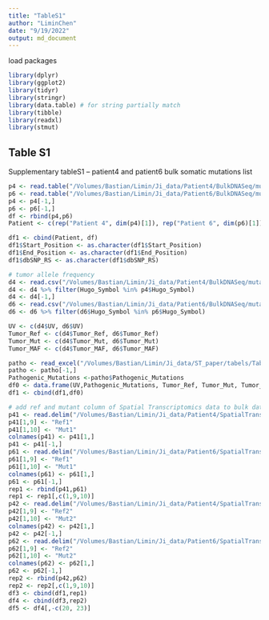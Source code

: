 ```yaml
---
title: "TableS1"
author: "LiminChen"
date: "9/19/2022"
output: md_document
---
```


load packages
```r
library(dplyr)
library(ggplot2)
library(tidyr)
library(stringr)
library(data.table) # for string partially match 
library(tibble)
library(readxl)
library(stmut)
```


## Table S1
Supplementary tableS1 -- patient4 and patient6 bulk somatic mutations list
```r
p4 <- read.table("/Volumes/Bastian/Limin/Ji_data/Patient4/BulkDNASeq/mutations/somaticMML.txt", sep = "\t", header = TRUE, quote = "")
p6 <- read.table("/Volumes/Bastian/Limin/Ji_data/Patient6/BulkDNASeq/mutations/somaticMML.txt", sep = "\t", header = TRUE, quote = "")
p4 <- p4[-1,]
p6 <- p6[-1,]
df <- rbind(p4,p6)
Patient <- c(rep("Patient 4", dim(p4)[1]), rep("Patient 6", dim(p6)[1]))

df1 <- cbind(Patient, df)
df1$Start_Position <- as.character(df1$Start_Position)
df1$End_Position <- as.character(df1$End_Position)
df1$dbSNP_RS <- as.character(df1$dbSNP_RS)

# tumor allele frequency
d4 <- read.csv("/Volumes/Bastian/Limin/Ji_data/Patient4/BulkDNASeq/mutations/AJ-03_Pass_Filter_MasterMutationList.csv", header = TRUE, sep = ",", comment.char = "#")
d4 <- d4 %>% filter(Hugo_Symbol %in% p4$Hugo_Symbol)
d4 <- d4[-1,]
d6 <- read.csv("/Volumes/Bastian/Limin/Ji_data/Patient6/BulkDNASeq/mutations/AJ-05_Pass_Filter_MasterMutationList.csv", header = TRUE, sep = ",", comment.char = "#")
d6 <- d6 %>% filter(d6$Hugo_Symbol %in% p6$Hugo_Symbol)

UV <- c(d4$UV, d6$UV)
Tumor_Ref <- c(d4$Tumor_Ref, d6$Tumor_Ref)
Tumor_Mut <- c(d4$Tumor_Mut, d6$Tumor_Mut)
Tumor_MAF <- c(d4$Tumor_MAF, d6$Tumor_MAF)

patho <- read_excel("/Volumes/Bastian/Limin/Ji_data/ST_paper/tabels/TableS1_pathogenicMarked.xlsx")
patho <- patho[-1,]
Pathogenic_Mutations <-patho$Pathogenic_Mutations
df0 <- data.frame(UV,Pathogenic_Mutations, Tumor_Ref, Tumor_Mut, Tumor_MAF)
df1 <- cbind(df1,df0)

# add ref and mutant column of Spatial Transcriptomics data to bulk data df1.
p41 <- read.delim("/Volumes/Bastian/Limin/Ji_data/Patient4/SpatialTranscriptomic/Rep1/PointMutation/AllSpots/mpileupOutput/MpileupOutput_RNA_allSpots.txt",sep = "\t", header = FALSE)
p41[1,9] <- "Ref1"
p41[1,10] <- "Mut1"
colnames(p41) <- p41[1,]
p41 <- p41[-1,]
p61 <- read.delim("/Volumes/Bastian/Limin/Ji_data/Patient6/SpatialTranscriptomic/Rep1/PointMutation/AllSpots/mpileup/MpileupOutput_RNA.txt", sep = "\t", header = FALSE)
p61[1,9] <- "Ref1"
p61[1,10] <- "Mut1"
colnames(p61) <- p61[1,]
p61 <- p61[-1,]
rep1 <- rbind(p41,p61)
rep1 <- rep1[,c(1,9,10)]
p42 <- read.delim("/Volumes/Bastian/Limin/Ji_data/Patient4/SpatialTranscriptomic/Rep2/PointMutation/AllSpots/mpileup/MpileupOutput_RNA.txt", sep = "\t", header = FALSE)
p42[1,9] <- "Ref2"
p42[1,10] <- "Mut2"
colnames(p42) <- p42[1,]
p42 <- p42[-1,]
p62 <- read.delim("/Volumes/Bastian/Limin/Ji_data/Patient6/SpatialTranscriptomic/Rep2/PointMutation/AllSpots/mpileup/MpileupOutput_RNA.txt", sep = "\t", header = FALSE)
p62[1,9] <- "Ref2"
p62[1,10] <- "Mut2"
colnames(p62) <- p62[1,]
p62 <- p62[-1,]
rep2 <- rbind(p42,p62)
rep2 <- rep2[,c(1,9,10)]
df3 <- cbind(df1,rep1)
df4 <- cbind(df3,rep2)
df5 <- df4[,-c(20, 23)]
```

